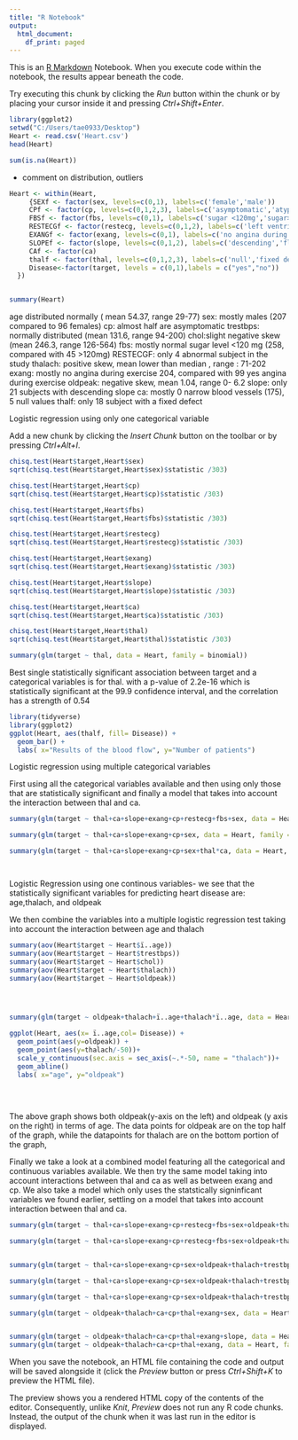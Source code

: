 ---
title: "R Notebook"
output:
  html_document:
    df_print: paged
---

This is an [R Markdown](http://rmarkdown.rstudio.com) Notebook. When you execute code within the notebook, the results appear beneath the code. 

Try executing this chunk by clicking the *Run* button within the chunk or by placing your cursor inside it and pressing *Ctrl+Shift+Enter*. 

```{r}

library(ggplot2)
setwd("C:/Users/tae0933/Desktop")
Heart <- read.csv('Heart.csv')
head(Heart)

```


```{r}
sum(is.na(Heart))
```
- comment on distribution, outliers




```{r}



Heart <- within(Heart,
     {SEXf <- factor(sex, levels=c(0,1), labels=c('female','male'))
     CPf <- factor(cp, levels=c(0,1,2,3), labels=c('asymptomatic','atypical angina','pain - no angina','typical angine'))
     FBSf <- factor(fbs, levels=c(0,1), labels=c('sugar <120mg','sugar>120mg'))
     RESTECGf <- factor(restecg, levels=c(0,1,2), labels=c('left ventricular hypertrophy','normal','abnormal'))
     EXANGf <- factor(exang, levels=c(0,1), labels=c('no angina during exercise','yes angina during exercise'))
     SLOPEf <- factor(slope, levels=c(0,1,2), labels=c('descending','flat','ascending'))
     CAf <- factor(ca)
     thalf <- factor(thal, levels=c(0,1,2,3), labels=c('null','fixed defect','normal','reversible defect'))
     Disease<-factor(target, levels = c(0,1),labels = c("yes","no"))
  })


summary(Heart)
```

age distributed normally ( mean 54.37, range 29-77)
sex: mostly males (207 compared to 96 females)
cp: almost half are asymptomatic
trestbps: normally distributed (mean 131.6, range 94-200)
chol:slight negative skew (mean 246.3, range 126-564)
fbs: mostly normal sugar level <120 mg (258, compared with 45 >120mg)
RESTECGF: only 4 abnormal subject in the study
thalach: positive skew, mean lower than median , range : 71-202
exang: mostly no angina during exercise 204, compared with 99 yes angina during exercise
oldpeak: negative skew, mean 1.04, range 0- 6.2
slope: only 21 subjects with descending slope
ca: mostly 0 narrow blood vessels (175), 5 null values
thalf: only 18 subject with a fixed defect




Logistic regression using only one categorical variable


Add a new chunk by clicking the *Insert Chunk* button on the toolbar or by pressing *Ctrl+Alt+I*.
```{r}
chisq.test(Heart$target,Heart$sex)
sqrt(chisq.test(Heart$target,Heart$sex)$statistic /303)

chisq.test(Heart$target,Heart$cp)
sqrt(chisq.test(Heart$target,Heart$cp)$statistic /303)

chisq.test(Heart$target,Heart$fbs)
sqrt(chisq.test(Heart$target,Heart$fbs)$statistic /303)

chisq.test(Heart$target,Heart$restecg)
sqrt(chisq.test(Heart$target,Heart$restecg)$statistic /303)

chisq.test(Heart$target,Heart$exang)
sqrt(chisq.test(Heart$target,Heart$exang)$statistic /303)

chisq.test(Heart$target,Heart$slope)
sqrt(chisq.test(Heart$target,Heart$slope)$statistic /303)

chisq.test(Heart$target,Heart$ca)
sqrt(chisq.test(Heart$target,Heart$ca)$statistic /303)

chisq.test(Heart$target,Heart$thal)
sqrt(chisq.test(Heart$target,Heart$thal)$statistic /303)

summary(glm(target ~ thal, data = Heart, family = binomial))


```
Best single statistically significant association between target and a  categorical variables is for thal. with a p-value of 2.2e-16 which is statistically significant at the 99.9 confidence interval, and the correlation has a strength of 0.54
```{r}
library(tidyverse)
library(ggplot2)
ggplot(Heart, aes(thalf, fill= Disease)) +
  geom_bar() +
  labs( x="Results of the blood flow", y="Number of patients")


```

Logistic regression using multiple categorical variables

First using all the categorical variables available and then using only those that are statistically significant and finally a model that takes into account the interaction between thal and ca.


```{r}
summary(glm(target ~ thal+ca+slope+exang+cp+restecg+fbs+sex, data = Heart, family = binomial))

summary(glm(target ~ thal+ca+slope+exang+cp+sex, data = Heart, family = binomial))

summary(glm(target ~ thal+ca+slope+exang+cp+sex+thal*ca, data = Heart, family = binomial))




```


Logistic Regression using one continous variables- we see that the statistically significant variables for predicting heart disease are: age,thalach, and oldpeak 

We then combine the variables into a multiple logistic regression test taking into account the interaction between age and thalach


```{r}


summary(aov(Heart$target ~ Heart$ï..age))
summary(aov(Heart$target ~ Heart$trestbps))
summary(aov(Heart$target ~ Heart$chol))
summary(aov(Heart$target ~ Heart$thalach))
summary(aov(Heart$target ~ Heart$oldpeak))




summary(glm(target ~ oldpeak+thalach+ï..age+thalach*ï..age, data = Heart, family = binomial))
```
```{r}


ggplot(Heart, aes(x= ï..age,col= Disease)) +
  geom_point(aes(y=oldpeak)) +
  geom_point(aes(y=thalach/-50))+
  scale_y_continuous(sec.axis = sec_axis(~.*-50, name = "thalach"))+
  geom_abline()
  labs( x="age", y="oldpeak")
  
  
  
```
The above graph shows both oldpeak(y-axis on the left) and oldpeak (y axis on the right) in terms of age. The data points for oldpeak are on the top half of the graph, while the datapoints for thalach are on the bottom portion of the graph,


Finally we take a look at a combined model featuring all the categorical and continuous variables available. We then try the same model taking into account interactions between thal and ca as well as between exang and cp. We also take a model which only uses the statstically signinficant variables we found earlier, settling on a model that takes into account interaction between thal and ca.



```{r}
summary(glm(target ~ thal+ca+slope+exang+cp+restecg+fbs+sex+oldpeak+thalach+ï..age+trestbps+chol, data = Heart, family = binomial))

summary(glm(target ~ thal+ca+slope+exang+cp+restecg+fbs+sex+oldpeak+thalach+ï..age+trestbps+chol+thal*ca+exang*cp, data = Heart, family = binomial))


summary(glm(target ~ thal+ca+slope+exang+cp+sex+oldpeak+thalach+trestbps, data = Heart, family = binomial))

summary(glm(target ~ thal+ca+slope+exang+cp+sex+oldpeak+thalach+trestbps+thal*ca+exang*cp, data = Heart, family = binomial))

summary(glm(target ~ thal+ca+slope+exang+cp+sex+oldpeak+thalach+trestbps+thal*ca, data = Heart, family = binomial))
```


```{r}


summary(glm(target ~ oldpeak+thalach+ca+cp+thal+exang+sex, data = Heart, family = binomial))


summary(glm(target ~ oldpeak+thalach+ca+cp+thal+exang+slope, data = Heart, family = binomial))
summary(glm(target ~ oldpeak+thalach+ca+cp+thal+exang, data = Heart, family = binomial))
```

When you save the notebook, an HTML file containing the code and output will be saved alongside it (click the *Preview* button or press *Ctrl+Shift+K* to preview the HTML file).

The preview shows you a rendered HTML copy of the contents of the editor. Consequently, unlike *Knit*, *Preview* does not run any R code chunks. Instead, the output of the chunk when it was last run in the editor is displayed.
